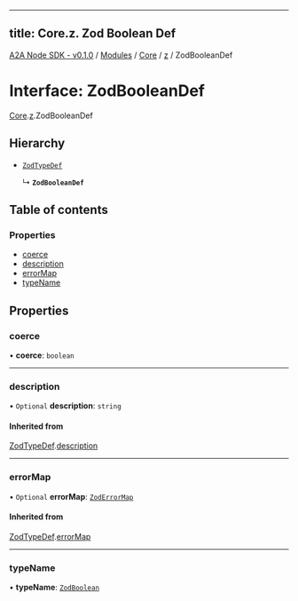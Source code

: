 
---
title: Core.z. Zod Boolean Def
---

[A2A Node SDK - v0.1.0](/api-reference/README) / [Modules](/api-reference/modules) / [Core](/api-reference/modules/Core) / [z](/api-reference/modules/Core.z) / ZodBooleanDef

# Interface: ZodBooleanDef

[Core](/api-reference/modules/Core).[z](/api-reference/modules/Core.z).ZodBooleanDef

## Hierarchy

- [`ZodTypeDef`](Core.z.ZodTypeDef)

  ↳ **`ZodBooleanDef`**

## Table of contents

### Properties

- [coerce](Core.z.ZodBooleanDef.md#coerce)
- [description](Core.z.ZodBooleanDef.md#description)
- [errorMap](Core.z.ZodBooleanDef.md#errormap)
- [typeName](Core.z.ZodBooleanDef.md#typename)

## Properties

### coerce

• **coerce**: `boolean`

___

### description

• `Optional` **description**: `string`

#### Inherited from

[ZodTypeDef](Core.z.ZodTypeDef).[description](Core.z.ZodTypeDef.md#description)

___

### errorMap

• `Optional` **errorMap**: [`ZodErrorMap`](../modules/Core.z.md#zoderrormap)

#### Inherited from

[ZodTypeDef](Core.z.ZodTypeDef).[errorMap](Core.z.ZodTypeDef.md#errormap)

___

### typeName

• **typeName**: [`ZodBoolean`](../enums/Core.z.ZodFirstPartyTypeKind.md#zodboolean)
